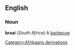 ==English==
===Noun===
{{wikipedia}}
'''braai'''
(''South Africa'') A [[barbecue]]
[[Category:Afrikaans derivations]]